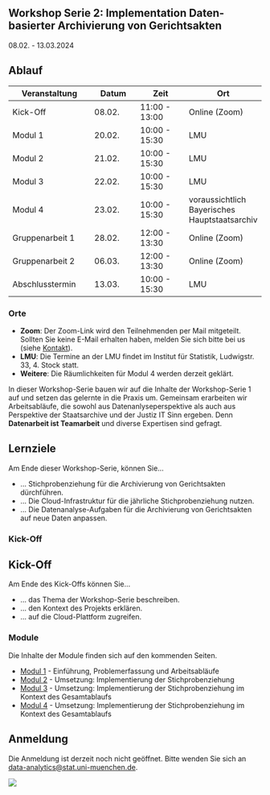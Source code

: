 ## Workshop Serie 2: Implementation Daten-basierter Archivierung von Gerichtsakten {.unnumbered}

08.02. - 13.03.2024


## Ablauf

| Veranstaltung      | Datum      | Zeit        | Ort |
|--------------------|------------|-------------|-------------|
| Kick-Off           | 08.02.     | 11:00 - 13:00| Online (Zoom) |
| Modul 1            | 20.02.     | 10:00 - 15:30| LMU |
| Modul 2            | 21.02.     | 10:00 - 15:30| LMU |
| Modul 3            | 22.02.     | 10:00 - 15:30| LMU |
| Modul 4            | 23.02.     | 10:00 - 15:30| voraussichtlich Bayerisches Hauptstaatsarchiv |
| Gruppenarbeit 1    | 28.02.     | 12:00 - 13:30| Online (Zoom) |
| Gruppenarbeit 2    | 06.03.     | 12:00 - 13:30| Online (Zoom) |
| Abschlusstermin    | 13.03.     | 10:00 - 15:30| LMU |

### Orte
- **Zoom**: Der Zoom-Link wird den Teilnehmenden per Mail mitgeteilt. Sollten Sie keine E-Mail erhalten haben, melden Sie sich bitte bei us (siehe [Kontakt](kontakt.html)).
- **LMU**: Die Termine an der LMU findet im Institut für Statistik, Ludwigstr. 33, 4. Stock statt.
- **Weitere**: Die Räumlichkeiten für Modul 4 werden derzeit geklärt.

In dieser Workshop-Serie bauen wir auf die Inhalte der Workshop-Serie 1 auf
und setzen das gelernte in die Praxis um. Gemeinsam erarbeiten wir Arbeitsabläufe,
die sowohl aus Datenanlyseperspektive als auch aus Perspektive der Staatsarchive
und der Justiz IT Sinn ergeben. 
Denn **Datenarbeit ist Teamarbeit** und diverse Expertisen sind gefragt.


::: {.callout-tip}
## Lernziele
Am Ende dieser Workshop-Serie, können Sie...

* ... Stichprobenziehung für die Archivierung von Gerichtsakten dürchführen.
* ... Die Cloud-Infrastruktur für die jährliche Stichprobenziehung nutzen.
* ... Die Datenanalyse-Aufgaben für die Archivierung von Gerichtsakten auf neue Daten anpassen.

:::


### Kick-Off
::: {.callout-tip}
## Kick-Off

Am Ende des Kick-Offs können Sie...

* ... das Thema der Workshop-Serie beschreiben.
* ... den Kontext des Projekts erklären.
* ... auf die Cloud-Plattform zugreifen.

:::

### Module
Die Inhalte der Module finden sich auf den kommenden Seiten.

* [Modul 1](WS2_Modul_1.html) - Einführung, Problemerfassung und Arbeitsabläufe
* [Modul 2](WS2_Modul_2.html) - Umsetzung: Implementierung der Stichprobenziehung
* [Modul 3](WS2_Modul_3.html) - Umsetzung: Implementierung der Stichprobenziehung im Kontext des Gesamtablaufs
* [Modul 4](WS2_Modul_4.html) - Umsetzung: Implementierung der Stichprobenziehung im Kontext des Gesamtablaufs

## Anmeldung
Die Anmeldung ist derzeit noch nicht geöffnet. 
Bitte wenden Sie sich an [data-analytics@stat.uni-muenchen.de](mailto:data-analytics@stat.uni-muenchen.de).

![](icons/Logos.png) 
